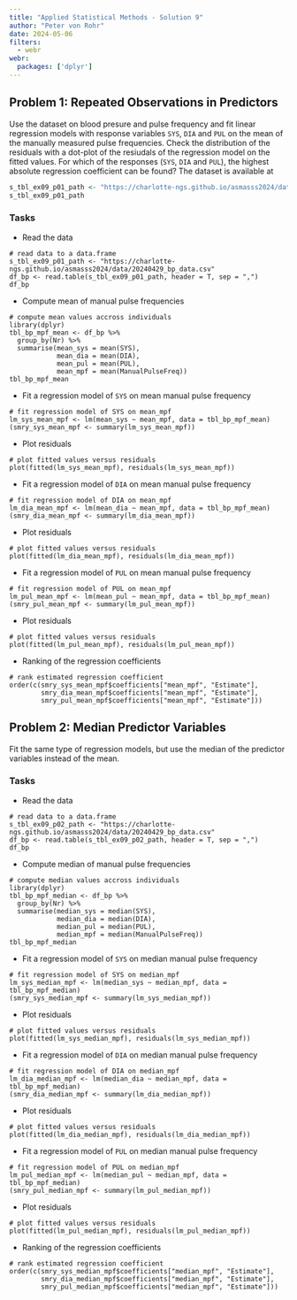```yaml
---
title: "Applied Statistical Methods - Solution 9"
author: "Peter von Rohr"
date: 2024-05-06
filters: 
  - webr
webr:
  packages: ['dplyr']
---
```


## Problem 1: Repeated Observations in Predictors
Use the dataset on blood presure and pulse frequency and fit linear regression models with response variables `SYS`, `DIA` and `PUL` on the mean of the manually measured pulse frequencies. Check the distribution of the residuals with a dot-plot of the resiudals of the regression model on the fitted values. For which of the responses (`SYS`, `DIA` and `PUL`), the highest absolute regression coefficient can be found? The dataset is available at 

```r
s_tbl_ex09_p01_path <- "https://charlotte-ngs.github.io/asmasss2024/data/20240429_bp_data.csv"
s_tbl_ex09_p01_path
```

### Tasks
* Read the data

```webr-r
# read data to a data.frame
s_tbl_ex09_p01_path <- "https://charlotte-ngs.github.io/asmasss2024/data/20240429_bp_data.csv"
df_bp <- read.table(s_tbl_ex09_p01_path, header = T, sep = ",")
df_bp
```

* Compute mean of manual pulse frequencies

```webr-r
# compute mean values accross individuals
library(dplyr)
tbl_bp_mpf_mean <- df_bp %>%
  group_by(Nr) %>%
  summarise(mean_sys = mean(SYS),
            mean_dia = mean(DIA),
            mean_pul = mean(PUL),
            mean_mpf = mean(ManualPulseFreq))
tbl_bp_mpf_mean
```

* Fit a regression model of `SYS` on mean manual pulse frequency

```webr-r
# fit regression model of SYS on mean_mpf
lm_sys_mean_mpf <- lm(mean_sys ~ mean_mpf, data = tbl_bp_mpf_mean)
(smry_sys_mean_mpf <- summary(lm_sys_mean_mpf))
```

* Plot residuals

```webr-r
# plot fitted values versus residuals
plot(fitted(lm_sys_mean_mpf), residuals(lm_sys_mean_mpf))
```

* Fit a regression model of `DIA` on mean manual pulse frequency

```webr-r
# fit regression model of DIA on mean_mpf
lm_dia_mean_mpf <- lm(mean_dia ~ mean_mpf, data = tbl_bp_mpf_mean)
(smry_dia_mean_mpf <- summary(lm_dia_mean_mpf))
```

* Plot residuals

```webr-r
# plot fitted values versus residuals
plot(fitted(lm_dia_mean_mpf), residuals(lm_dia_mean_mpf))
```

* Fit a regression model of `PUL` on mean manual pulse frequency

```webr-r
# fit regression model of PUL on mean_mpf
lm_pul_mean_mpf <- lm(mean_pul ~ mean_mpf, data = tbl_bp_mpf_mean)
(smry_pul_mean_mpf <- summary(lm_pul_mean_mpf))
```

* Plot residuals

```webr-r
# plot fitted values versus residuals
plot(fitted(lm_pul_mean_mpf), residuals(lm_pul_mean_mpf))
```

* Ranking of the regression coefficients

```webr-r
# rank estimated regression coefficient
order(c(smry_sys_mean_mpf$coefficients["mean_mpf", "Estimate"],
        smry_dia_mean_mpf$coefficients["mean_mpf", "Estimate"],
        smry_pul_mean_mpf$coefficients["mean_mpf", "Estimate"]))
```


## Problem 2: Median Predictor Variables
Fit the same type of regression models, but use the median of the predictor variables instead of the mean. 


### Tasks

* Read the data

```webr-r
# read data to a data.frame
s_tbl_ex09_p02_path <- "https://charlotte-ngs.github.io/asmasss2024/data/20240429_bp_data.csv"
df_bp <- read.table(s_tbl_ex09_p02_path, header = T, sep = ",")
df_bp
```

* Compute median of manual pulse frequencies

```webr-r
# compute median values accross individuals
library(dplyr)
tbl_bp_mpf_median <- df_bp %>%
  group_by(Nr) %>%
  summarise(median_sys = median(SYS),
            median_dia = median(DIA),
            median_pul = median(PUL),
            median_mpf = median(ManualPulseFreq))
tbl_bp_mpf_median
```

* Fit a regression model of `SYS` on median manual pulse frequency

```webr-r
# fit regression model of SYS on median_mpf
lm_sys_median_mpf <- lm(median_sys ~ median_mpf, data = tbl_bp_mpf_median)
(smry_sys_median_mpf <- summary(lm_sys_median_mpf))
```

* Plot residuals

```webr-r
# plot fitted values versus residuals
plot(fitted(lm_sys_median_mpf), residuals(lm_sys_median_mpf))
```

* Fit a regression model of `DIA` on median manual pulse frequency

```webr-r
# fit regression model of DIA on median_mpf
lm_dia_median_mpf <- lm(median_dia ~ median_mpf, data = tbl_bp_mpf_median)
(smry_dia_median_mpf <- summary(lm_dia_median_mpf))
```

* Plot residuals

```webr-r
# plot fitted values versus residuals
plot(fitted(lm_dia_median_mpf), residuals(lm_dia_median_mpf))
```

* Fit a regression model of `PUL` on median manual pulse frequency

```webr-r
# fit regression model of PUL on median_mpf
lm_pul_median_mpf <- lm(median_pul ~ median_mpf, data = tbl_bp_mpf_median)
(smry_pul_median_mpf <- summary(lm_pul_median_mpf))
```

* Plot residuals

```webr-r
# plot fitted values versus residuals
plot(fitted(lm_pul_median_mpf), residuals(lm_pul_median_mpf))
```

* Ranking of the regression coefficients

```webr-r
# rank estimated regression coefficient
order(c(smry_sys_median_mpf$coefficients["median_mpf", "Estimate"],
        smry_dia_median_mpf$coefficients["median_mpf", "Estimate"],
        smry_pul_median_mpf$coefficients["median_mpf", "Estimate"]))
```



